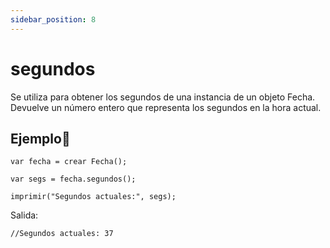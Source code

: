 ```yaml
---
sidebar_position: 8
---
```



# segundos 
Se utiliza para obtener los segundos de una instancia de un objeto Fecha. Devuelve un número entero que representa los segundos en la hora actual.

## Ejemplo📝

```dummy
var fecha = crear Fecha();

var segs = fecha.segundos();

imprimir("Segundos actuales:", segs);
```
Salida:

```dummy
//Segundos actuales: 37
```